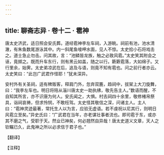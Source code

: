 ```yaml
---
---
---
```

title: 聊斋志异 · 卷十二 · 雹神
---

唐太史济武，适日照会安氏葬。道经雹神李左车祠，入游眺。祠前有池，池水清澈，有朱鱼数尾游泳其中。内一斜尾鱼唼呷水面，见人不惊。太史拾小石将戏击之。道士急止勿击。问其故，言：“池鳞皆龙族，触之必致风雹。”太史笑其附会之诬，竟掷之。既而升车东行，则有黑云如盖，随之以行。簌簌雹落，大如绵子。又行里余，始霁。太史弟凉武在后，追及与语，则竟不知有雹也。问之前行者亦云。太史笑曰：“此岂广武君作怪耶！”犹未深异。

安村外有关圣祠，适有稗贩客，释肩门外，忽弃双簏，趋祠中，拔架上大刀旋舞，曰：“我李左车也。明日将陪从淄川唐太史一助执绋，敬先告主人。”数语而醒，不自知其所言，亦不识唐为何人。安氏闻之，大惧。村去祠四十余里，敬修楮帛祭具，诣祠哀祷，但求怜悯，不敢枉驾。太史怪其敬信之深，问诸主人。主人曰：“雹神灵迹最著，常托生人以为言，应验无虚语。若不虔祝以尼其行，则明日风雹立至矣。”异史氏曰：“广武君在当年，亦老谋壮事者流也。即司雹于东，或亦其不磨之气，受职于天。然业已神矣，何必翘然自异哉！唐太史道义文章，天人之钦瞩已久，此鬼神之所以必求信于君子也。”

【翻译】

【注释】

